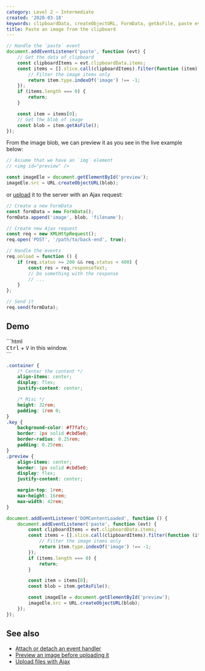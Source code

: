 ```yaml
---
category: Level 2 — Intermediate
created: '2020-03-18'
keywords: clipboardData, createObjectURL, FormData, getAsFile, paste event, paste image from clipboard, XMLHttpRequest
title: Paste an image from the clipboard
---
```


```js
// Handle the `paste` event
document.addEventListener('paste', function (evt) {
    // Get the data of clipboard
    const clipboardItems = evt.clipboardData.items;
    const items = [].slice.call(clipboardItems).filter(function (item) {
        // Filter the image items only
        return item.type.indexOf('image') !== -1;
    });
    if (items.length === 0) {
        return;
    }

    const item = items[0];
    // Get the blob of image
    const blob = item.getAsFile();
});
```

From the image blob, we can preview it as you see in the live example below:

```js
// Assume that we have an `img` element
// <img id="preview" />

const imageEle = document.getElementById('preview');
imageEle.src = URL.createObjectURL(blob);
```

or [upload](https://phuoc.ng/collection/html-dom/upload-files-with-ajax/) it to the server with an Ajax request:

```js
// Create a new FormData
const formData = new FormData();
formData.append('image', blob, 'filename');

// Create new Ajax request
const req = new XMLHttpRequest();
req.open('POST', '/path/to/back-end', true);

// Handle the events
req.onload = function () {
    if (req.status >= 200 && req.status < 400) {
        const res = req.responseText;
        // Do something with the response
        // ...
    }
};

// Send it
req.send(formData);
```

## Demo

<Playground>
```html
<div class="container">
    <div>
        <div><kbd class="key">Ctrl</kbd> + <kbd class="key">V</kbd> in this window.</div>
        <img class="preview" id="preview" />
    </div>
</div>
```

```css
.container {
    /* Center the content */
    align-items: center;
    display: flex;
    justify-content: center;

    /* Misc */
    height: 32rem;
    padding: 1rem 0;
}
.key {
    background-color: #f7fafc;
    border: 1px solid #cbd5e0;
    border-radius: 0.25rem;
    padding: 0.25rem;
}
.preview {
    align-items: center;
    border: 1px solid #cbd5e0;
    display: flex;
    justify-content: center;

    margin-top: 1rem;
    max-height: 16rem;
    max-width: 42rem;
}
```

```js
document.addEventListener('DOMContentLoaded', function () {
    document.addEventListener('paste', function (evt) {
        const clipboardItems = evt.clipboardData.items;
        const items = [].slice.call(clipboardItems).filter(function (item) {
            // Filter the image items only
            return item.type.indexOf('image') !== -1;
        });
        if (items.length === 0) {
            return;
        }

        const item = items[0];
        const blob = item.getAsFile();

        const imageEle = document.getElementById('preview');
        imageEle.src = URL.createObjectURL(blob);
    });
});
```
</Playground>

## See also

-   [Attach or detach an event handler](https://phuoc.ng/collection/html-dom/attach-or-detach-an-event-handler/)
-   [Preview an image before uploading it](https://phuoc.ng/collection/html-dom/preview-an-image-before-uploading-it/)
-   [Upload files with Ajax](https://phuoc.ng/collection/html-dom/upload-files-with-ajax/)
